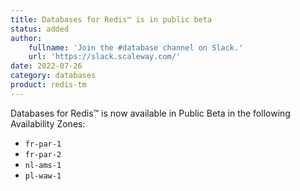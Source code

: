 ```yaml
---
title: Databases for Redis™ is in public beta
status: added
author:
    fullname: 'Join the #database channel on Slack.'
    url: 'https://slack.scaleway.com/'
date: 2022-07-26
category: databases
product: redis-tm
---
```


Databases for Redis™ is now available in Public Beta in the following Availability Zones:
* `fr-par-1`
* `fr-par-2`
* `nl-ams-1`
* `pl-waw-1`
